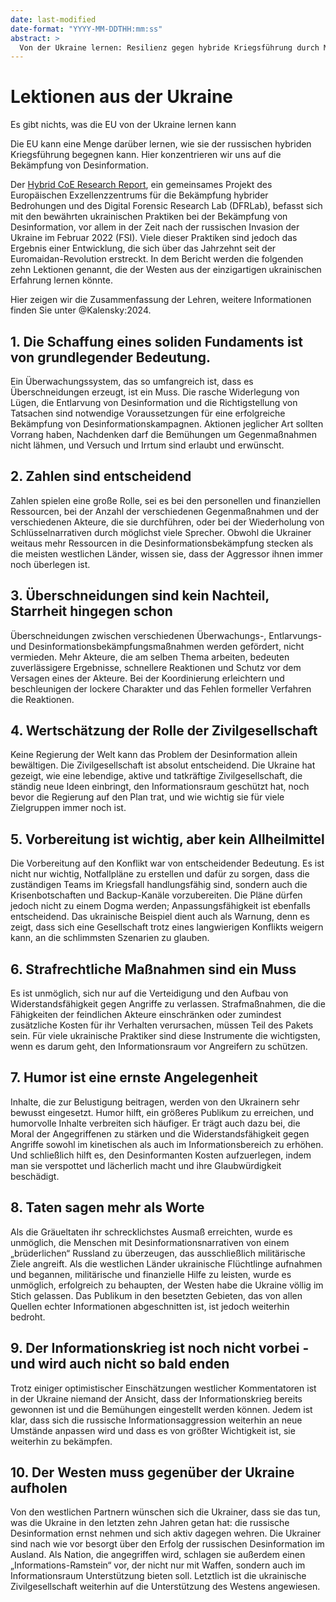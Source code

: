 ```yaml
---
date: last-modified
date-format: "YYYY-MM-DDTHH:mm:ss"
abstract: > 
  Von der Ukraine lernen: Resilienz gegen hybride Kriegsführung durch Menschen mit langjähriger Erfahrung
---
```


# Lektionen aus der Ukraine {.unnumbered #sec-intro-ualessons}

::: {.callout-caution title="Mythos"}
Es gibt nichts, was die EU von der Ukraine lernen kann
:::

::: {.callout-tip title="Wahrheit"}
Die EU kann eine Menge darüber lernen, wie sie der russischen hybriden Kriegsführung begegnen kann. Hier konzentrieren wir uns auf die Bekämpfung von Desinformation.
:::

Der [Hybrid CoE Research Report](https://dfrlab.org/2024/01/24/how-ukraine-fights-russian-disinformation-beehive-vs-mammoth), ein gemeinsames Projekt des Europäischen Exzellenzzentrums für die Bekämpfung hybrider Bedrohungen und des Digital Forensic Research Lab (DFRLab), befasst sich mit den bewährten ukrainischen Praktiken bei der Bekämpfung von Desinformation, vor allem in der Zeit nach der russischen Invasion der Ukraine im Februar 2022 (FSI). Viele dieser Praktiken sind jedoch das Ergebnis einer Entwicklung, die sich über das Jahrzehnt seit der Euromaidan-Revolution erstreckt. In dem Bericht werden die folgenden zehn Lektionen genannt, die der Westen aus der einzigartigen ukrainischen Erfahrung lernen könnte.

Hier zeigen wir die Zusammenfassung der Lehren, weitere Informationen finden Sie unter @Kalensky:2024.


## 1. Die Schaffung eines soliden Fundaments ist von grundlegender Bedeutung.

Ein Überwachungssystem, das so umfangreich ist, dass es Überschneidungen erzeugt, ist ein Muss. Die rasche Widerlegung von Lügen, die Entlarvung von Desinformation und die Richtigstellung von Tatsachen sind notwendige Voraussetzungen für eine erfolgreiche Bekämpfung von Desinformationskampagnen. Aktionen jeglicher Art sollten Vorrang haben, Nachdenken darf die Bemühungen um Gegenmaßnahmen nicht lähmen, und Versuch und Irrtum sind erlaubt und erwünscht.

## 2. Zahlen sind entscheidend

Zahlen spielen eine große Rolle, sei es bei den personellen und finanziellen Ressourcen, bei der Anzahl der verschiedenen Gegenmaßnahmen und der verschiedenen Akteure, die sie durchführen, oder bei der Wiederholung von Schlüsselnarrativen durch möglichst viele Sprecher. Obwohl die Ukrainer weitaus mehr Ressourcen in die Desinformationsbekämpfung stecken als die meisten westlichen Länder, wissen sie, dass der Aggressor ihnen immer noch überlegen ist.


## 3. Überschneidungen sind kein Nachteil, Starrheit hingegen schon

Überschneidungen zwischen verschiedenen Überwachungs-, Entlarvungs- und Desinformationsbekämpfungsmaßnahmen werden gefördert, nicht vermieden. Mehr Akteure, die am selben Thema arbeiten, bedeuten zuverlässigere Ergebnisse, schnellere Reaktionen und Schutz vor dem Versagen eines der Akteure. Bei der Koordinierung erleichtern und beschleunigen der lockere Charakter und das Fehlen formeller Verfahren die Reaktionen.

## 4. Wertschätzung der Rolle der Zivilgesellschaft

Keine Regierung der Welt kann das Problem der Desinformation allein bewältigen. Die Zivilgesellschaft ist absolut entscheidend. Die Ukraine hat gezeigt, wie eine lebendige, aktive und tatkräftige Zivilgesellschaft, die ständig neue Ideen einbringt, den Informationsraum geschützt hat, noch bevor die Regierung auf den Plan trat, und wie wichtig sie für viele Zielgruppen immer noch ist.

## 5. Vorbereitung ist wichtig, aber kein Allheilmittel

Die Vorbereitung auf den Konflikt war von entscheidender Bedeutung. Es ist nicht nur wichtig, Notfallpläne zu erstellen und dafür zu sorgen, dass die zuständigen Teams im Kriegsfall handlungsfähig sind, sondern auch die Krisenbotschaften und Backup-Kanäle vorzubereiten. Die Pläne dürfen jedoch nicht zu einem Dogma werden; Anpassungsfähigkeit ist ebenfalls entscheidend. Das ukrainische Beispiel dient auch als Warnung, denn es zeigt, dass sich eine Gesellschaft trotz eines langwierigen Konflikts weigern kann, an die schlimmsten Szenarien zu glauben.

## 6. Strafrechtliche Maßnahmen sind ein Muss

Es ist unmöglich, sich nur auf die Verteidigung und den Aufbau von Widerstandsfähigkeit gegen Angriffe zu verlassen. Strafmaßnahmen, die die Fähigkeiten der feindlichen Akteure einschränken oder zumindest zusätzliche Kosten für ihr Verhalten verursachen, müssen Teil des Pakets sein. Für viele ukrainische Praktiker sind diese Instrumente die wichtigsten, wenn es darum geht, den Informationsraum vor Angreifern zu schützen.

## 7. Humor ist eine ernste Angelegenheit

Inhalte, die zur Belustigung beitragen, werden von den Ukrainern sehr bewusst eingesetzt. Humor hilft, ein größeres Publikum zu erreichen, und humorvolle Inhalte verbreiten sich häufiger. Er trägt auch dazu bei, die Moral der Angegriffenen zu stärken und die Widerstandsfähigkeit gegen Angriffe sowohl im kinetischen als auch im Informationsbereich zu erhöhen. Und schließlich hilft es, den Desinformanten Kosten aufzuerlegen, indem man sie verspottet und lächerlich macht und ihre Glaubwürdigkeit beschädigt.

## 8. Taten sagen mehr als Worte

Als die Gräueltaten ihr schrecklichstes Ausmaß erreichten, wurde es unmöglich, die Menschen mit Desinformationsnarrativen von einem „brüderlichen“ Russland zu überzeugen, das ausschließlich militärische Ziele angreift. Als die westlichen Länder ukrainische Flüchtlinge aufnahmen und begannen, militärische und finanzielle Hilfe zu leisten, wurde es unmöglich, erfolgreich zu behaupten, der Westen habe die Ukraine völlig im Stich gelassen. Das Publikum in den besetzten Gebieten, das von allen Quellen echter Informationen abgeschnitten ist, ist jedoch weiterhin bedroht.

## 9. Der Informationskrieg ist noch nicht vorbei - und wird auch nicht so bald enden

Trotz einiger optimistischer Einschätzungen westlicher Kommentatoren ist in der Ukraine niemand der Ansicht, dass der Informationskrieg bereits gewonnen ist und die Bemühungen eingestellt werden können. Jedem ist klar, dass sich die russische Informationsaggression weiterhin an neue Umstände anpassen wird und dass es von größter Wichtigkeit ist, sie weiterhin zu bekämpfen.

## 10. Der Westen muss gegenüber der Ukraine aufholen

Von den westlichen Partnern wünschen sich die Ukrainer, dass sie das tun, was die Ukraine in den letzten zehn Jahren getan hat: die russische Desinformation ernst nehmen und sich aktiv dagegen wehren. Die Ukrainer sind nach wie vor besorgt über den Erfolg der russischen Desinformation im Ausland. Als Nation, die angegriffen wird, schlagen sie außerdem einen „Informations-Ramstein“ vor, der nicht nur mit Waffen, sondern auch im Informationsraum Unterstützung bieten soll. Letztlich ist die ukrainische Zivilgesellschaft weiterhin auf die Unterstützung des Westens angewiesen.
